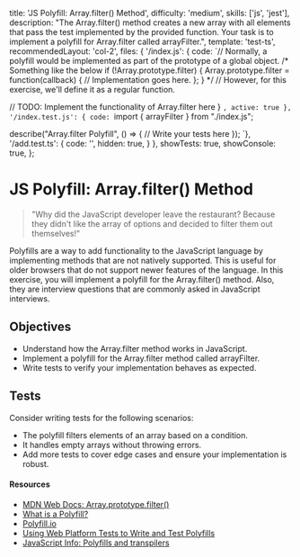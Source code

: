   title: 'JS Polyfill: Array.filter() Method',
  difficulty: 'medium',
  skills: ['js', 'jest'],
  description:
    "The Array.filter() method creates a new array with all elements that pass the test implemented by the provided function. Your task is to implement a polyfill for Array.filter called arrayFilter.",
  template: 'test-ts',
  recommendedLayout: 'col-2',
  files: {
    '/index.js': {
      code: `// Normally, a polyfill would be implemented as part of the prototype of a global object.
/* Something like the below
if (!Array.prototype.filter) {
  Array.prototype.filter = function(callback) {
    // Implementation goes here.
  };
} 
*/
// However, for this exercise, we'll define it as a regular function.

  // TODO: Implement the functionality of Array.filter here
}
`,
      active: true
    },
    '/index.test.js': {
      code: `import { arrayFilter } from "./index.js";

describe("Array.filter Polyfill", () => {
  // Write your tests here
});
`},
    '/add.test.ts': {
      code: '',
      hidden: true,
    }
  },
  showTests: true,
  showConsole: true,
};

# JS Polyfill: Array.filter() Method

> "Why did the JavaScript developer leave the restaurant? Because they didn't like the array of options and decided to filter them out themselves!"

Polyfills are a way to add functionality to the JavaScript language by implementing methods that are not natively supported. This is useful for older browsers that do not support newer features of the language. In this exercise, you will implement a polyfill for the Array.filter() method. Also, they are interview questions that are commonly asked in JavaScript interviews.

## Objectives
- Understand how the Array.filter method works in JavaScript.
- Implement a polyfill for the Array.filter method called arrayFilter.
- Write tests to verify your implementation behaves as expected.

## Tests

Consider writing tests for the following scenarios:
- The polyfill filters elements of an array based on a condition.
- It handles empty arrays without throwing errors.
- Add more tests to cover edge cases and ensure your implementation is robust.


#### Resources

- [MDN Web Docs: Array.prototype.filter()](https://developer.mozilla.org/en-US/docs/Web/JavaScript/Reference/Global_Objects/Array/filter)
- [What is a Polyfill?](https://remysharp.com/2010/10/08/what-is-a-polyfill)
- [Polyfill.io](https://polyfill.io/)
- [Using Web Platform Tests to Write and Test Polyfills](https://www.oddbird.net/2023/05/01/web-platform-tests-polyfills/)
- [JavaScript Info: Polyfills and transpilers](https://javascript.info/polyfills)
